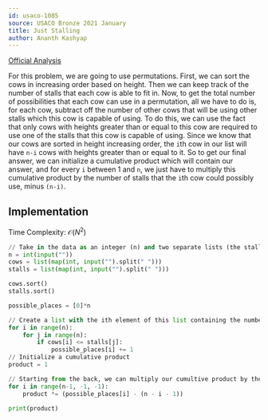 ```yaml
---
id: usaco-1085
source: USACO Bronze 2021 January
title: Just Stalling
author: Ananth Kashyap
---
```


[Official Analysis](http://www.usaco.org/current/data/sol_prob3_bronze_jan21.html)

For this problem, we are going to use permutations. First, we can sort the cows in increasing order based on
height. Then we can keep track of the number of stalls that each cow is able to fit in. Now, to get the total
number of possibilities that each cow can use in a permutation, all we have to do is, for each cow, subtract
off the number of other cows that will be using other stalls which this cow is capable of using. To do this, we
can use the fact that only cows with heights greater than or equal to this cow are required to use one of the
stalls that this cow is capable of using. Since we know that our cows are sorted in height increasing order,
the $\texttt{i}$th cow in our list will have $\texttt{n-i}$ cows with heights greater than or equal to it. So to
get our final answer, we can initialize a cumulative product which will contain our answer, and for every
$\texttt{i}$ between 1 and $\texttt{n}$, we just have to multiply this cumulative product by the number of
stalls that the $\texttt{i}$th cow could possibly use, minus $\texttt{(n-i)}$.

## Implementation

Time Complexity: $\mathcal{O}(N^2)$

<LanguageSection>

<PySection>

```python
// Take in the data as an integer (n) and two separate lists (the stalls and the cows) using Python standard input.
n = int(input(""))
cows = list(map(int, input("").split(" ")))
stalls = list(map(int, input("").split(" ")))

cows.sort()
stalls.sort()

possible_places = [0]*n

// Create a list with the ith element of this list containing the number of stalls that the ith cow in our sorted cows list can use.
for i in range(n):
    for j in range(n):
        if cows[i] <= stalls[j]:
            possible_places[i] += 1
// Initialize a cumulative product
product = 1

// Starting from the back, we can multiply our cumultive product by the number of possibilities of stalls that each cow can take in a permutation, based off of the formula provided in the explanation.
for i in range(n-1, -1, -1):
    product *= (possible_places[i] - (n - i - 1))

print(product)
```

</PySection>

</LanguageSection>
